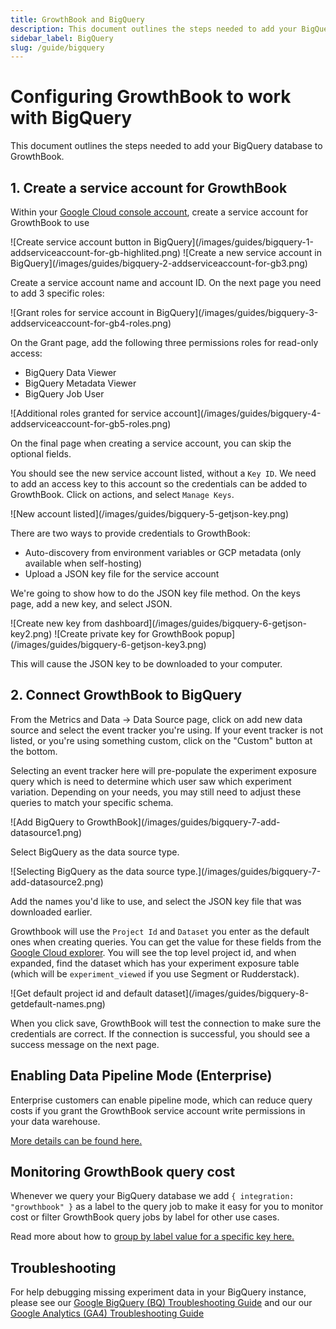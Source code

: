 ```yaml
---
title: GrowthBook and BigQuery
description: This document outlines the steps needed to add your BigQuery database to GrowthBook.
sidebar_label: BigQuery
slug: /guide/bigquery
---
```



# Configuring GrowthBook to work with BigQuery

This document outlines the steps needed to add your BigQuery database to GrowthBook.

## 1. Create a service account for GrowthBook

Within your [Google Cloud console account](https://console.cloud.google.com/iam-admin/serviceaccounts), create a service account for GrowthBook to use

<MaxWidthImage border maxWidth={1000}>
  ![Create service account button in BigQuery](/images/guides/bigquery-1-addserviceaccount-for-gb-highlited.png)
</MaxWidthImage>

<MaxWidthImage border maxWidth={500}>
  ![Create a new service account in BigQuery](/images/guides/bigquery-2-addserviceaccount-for-gb3.png)
</MaxWidthImage>

Create a service account name and account ID. On the next page you need to add 3 specific roles:

<MaxWidthImage border maxWidth={500}>
  ![Grant roles for service account in BigQuery](/images/guides/bigquery-3-addserviceaccount-for-gb4-roles.png)
</MaxWidthImage>

On the Grant page, add the following three permissions roles for read-only access:

- BigQuery Data Viewer
- BigQuery Metadata Viewer
- BigQuery Job User

<MaxWidthImage border maxWidth={500}>
  ![Additional roles granted for service account](/images/guides/bigquery-4-addserviceaccount-for-gb5-roles.png)
</MaxWidthImage>

On the final page when creating a service account, you can skip the optional fields.

You should see the new service account listed, without a `Key ID`. We need to add an access key to this account so the
credentials can be added to GrowthBook. Click on actions, and select `Manage Keys`.

<MaxWidthImage border maxWidth={1000}>
  ![New account listed](/images/guides/bigquery-5-getjson-key.png)
</MaxWidthImage>

There are two ways to provide credentials to GrowthBook:

- Auto-discovery from environment variables or GCP metadata (only available when self-hosting)
- Upload a JSON key file for the service account

We're going to show how to do the JSON key file method. On the keys page, add a new key, and select JSON.

<MaxWidthImage border maxWidth={1000}>
  ![Create new key from dashboard](/images/guides/bigquery-6-getjson-key2.png)
</MaxWidthImage>

<MaxWidthImage maxWidth={500}>
  ![Create private key for GrowthBook popup](/images/guides/bigquery-6-getjson-key3.png)
</MaxWidthImage>

This will cause the JSON key to be downloaded to your computer.

## 2. Connect GrowthBook to BigQuery

From the Metrics and Data → Data Source page, click on add new data source and select the event tracker you're using. If your event tracker is not listed, or you're using something custom, click on the "Custom" button at the bottom.

Selecting an event tracker here will pre-populate the experiment exposure query which is need to determine which user saw which experiment
variation. Depending on your needs, you may still need to adjust these queries to match your specific schema.

<MaxWidthImage maxWidth={500}>
  ![Add BigQuery to GrowthBook](/images/guides/bigquery-7-add-datasource1.png)
</MaxWidthImage>

Select BigQuery as the data source type.

<MaxWidthImage maxWidth={500}>
  ![Selecting BigQuery as the data source type.](/images/guides/bigquery-7-add-datasource2.png)
</MaxWidthImage>

Add the names you'd like to use, and select the JSON key file that was downloaded earlier.

Growthbook will use the `Project Id` and `Dataset` you enter as the default ones when creating queries.
You can get the value for these fields from the [Google Cloud explorer](https://console.cloud.google.com/bigquery).
You will see the top level project id, and when expanded, find the dataset which has your experiment exposure
table (which will be `experiment_viewed` if you use Segment or Rudderstack).

<MaxWidthImage maxWidth={500} border>
  ![Get default project id and default dataset](/images/guides/bigquery-8-getdefault-names.png)
</MaxWidthImage>

When you click save, GrowthBook will test the connection to make sure the credentials are correct. If the connection is successful, you should see a success message on the next page.

## Enabling Data Pipeline Mode (Enterprise)

Enterprise customers can enable pipeline mode, which can reduce query costs if you grant the GrowthBook service account write permissions in your data warehouse.

[More details can be found here.](/app/data-pipeline)

## Monitoring GrowthBook query cost

Whenever we query your BigQuery database we add `{ integration: "growthbook" }` as a label to the query job to make it easy for you to monitor cost or filter GrowthBook query jobs by label for other use cases.

Read more about how to [group by label value for a specific key here.](https://cloud.google.com/billing/docs/how-to/bq-examples#group_by_label_value_for_a_specific_key)

## Troubleshooting
For help debugging missing experiment data in your BigQuery instance, please see our [Google BigQuery (BQ) Troubleshooting Guide](/kb/google-analytics/google-big-query-bq-troubleshooting#initial-sync-delay-for-new-ga4-properties) and our our [Google Analytics (GA4) Troubleshooting Guide](/kb/google-analytics/google-analytics-ga4-troubleshooting)